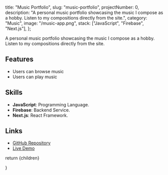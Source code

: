   title: "Music Portfolio",
  slug: "music-portfolio",
  projectNumber: 0,
  description:
    "A personal music portfolio showcasing the music I compose as a hobby. Listen to my compositions directly from the site.",
  category: "Music",
  image: "/music-app.png",
  stack: ["JavaScript", "Firebase", "Next.js"],
};


A personal music portfolio showcasing the music I compose as a hobby. Listen to my compositions directly from the site.

## Features

- Users can browse music
- Users can play music

## Skills

- **JavaScript**: Programming Language.
- **Firebase**: Backend Service.
- **Next.js**: React Framework.

## Links

- [GitHub Repository](https://github.com/colinguinane1/MusicPortfolio)
- [Live Demo](https://music.colinguinane.com)

return <MdxLayout>{children}</MdxLayout>

}




